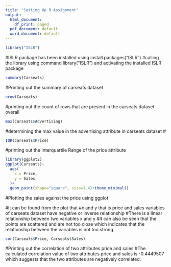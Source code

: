 ---
title: "Setting Up R Assignment"
output:
  html_document:
    df_print: paged
  pdf_document: default
  word_document: default
---

```{r}
library("ISLR")
```
#ISLR package has been installed using install.packages("ISLR")
#calling the library using command library("ISLR") and activating the installed ISLR package

```{r}
summary(Carseats)
```
#Printing out the summary of carseats dataset

```{r}
nrow(Carseats)
```
#printing out the count of rows that are present in the carseats dataset overall
```{r}
max(Carseats$Advertising)
```
#determining the max value in the advertising attribute in carseats dataset
#
```{r}
IQR(Carseats$Price)
```
#printing out the Interquartile Range of the price attribute



```{r}
library(ggplot2)
ggplot(Carseats)+
  aes(
    x = Price,
    y = Sales
  )+
  geom_point(shape="square", size=1.4)+theme_minimal()
```

#Plotting the sales against the price using ggplot

#It can be found from the plot that
#x and y that is price and sales variables of carseats dataset have negative or inverse relationship
#There is a linear relationship between two variables x and y 
#It can also be seen that the points are scattered and are not too close which indicates that the relationship between the variables is not too strong.
```{r}
cor(Carseats$Price, Carseats$Sales)
```
#Printing out the correlation of two attributes price and sales
#The calculated correlation value of two attributes price and sales is -0.4449507 which suggests that the two attributes are negatively correlated.

